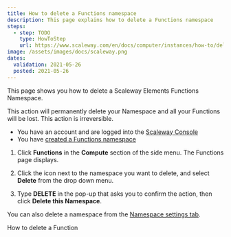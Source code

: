 ```yaml
---
title: How to delete a Functions namespace
description: This page explains how to delete a Functions namespace
steps:
  - step: TODO
    type: HowToStep
    url: https://www.scaleway.com/en/docs/computer/instances/how-to/delete-a-functions-namespace
image: /assets/images/docs/scaleway.png
dates:
  validation: 2021-05-26
  posted: 2021-05-26
---
```


This page shows you how to delete a Scaleway Elements Functions Namespace.

<Message type="important">
  This action will permanently delete your Namespace and all your Functions will be lost. This action is irreversible.
</Message>

<Message type="requirement">

  - You have an account and are logged into the [Scaleway Console](https://console.scaleway.com)
  - You have [created a Functions namespace](/compute/functions/how-to/create-a-function/)

</Message>

1. Click **Functions** in the **Compute** section of the side menu. The Functions page displays.

2. Click the <Icon name="more" /> icon next to the namespace you want to delete, and select **Delete** from the drop down menu. 

3. Type **DELETE** in the pop-up that asks you to confirm the action, then click **Delete this Namespace**.

<Message type="tip">

  You can also delete a namespace from the [Namespace settings tab](/compute/functions/how-to/manage-a-functions-namespace/).

</Message>

<Navigation title="See Also">
  <PreviousButton to="/compute/functions/how-to/delete-a-function/">How to delete a Function</PreviousButton>
</Navigation>
